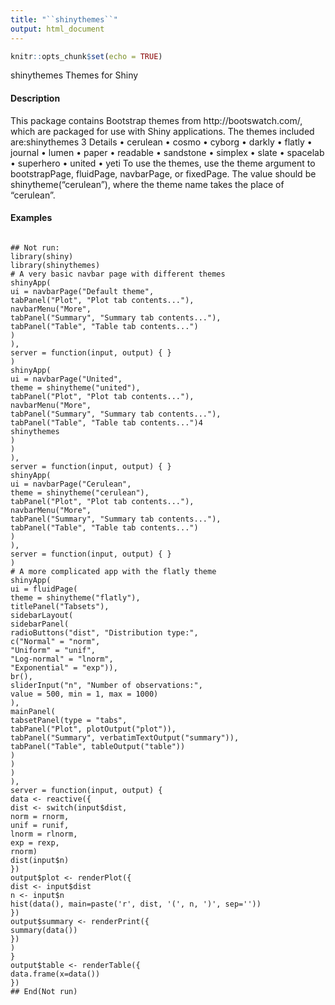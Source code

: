 ```yaml
---
title: "``shinythemes``"
output: html_document
---
```


```r
knitr::opts_chunk$set(echo = TRUE)
```
shinythemes
Themes for Shiny

#### Description

This package contains Bootstrap themes from http://bootswatch.com/, which are packaged for use
with Shiny applications. The themes included are:shinythemes
3
Details
• cerulean
• cosmo
• cyborg
• darkly
• flatly
• journal
• lumen
• paper
• readable
• sandstone
• simplex
• slate
• spacelab
• superhero
• united
• yeti
To use the themes, use the theme argument to bootstrapPage, fluidPage, navbarPage, or fixedPage.
The value should be shinytheme("cerulean"), where the theme name takes the place of "cerulean".

#### Examples
<pre><code>
## Not run:
library(shiny)
library(shinythemes)
# A very basic navbar page with different themes
shinyApp(
ui = navbarPage("Default theme",
tabPanel("Plot", "Plot tab contents..."),
navbarMenu("More",
tabPanel("Summary", "Summary tab contents..."),
tabPanel("Table", "Table tab contents...")
)
),
server = function(input, output) { }
)
shinyApp(
ui = navbarPage("United",
theme = shinytheme("united"),
tabPanel("Plot", "Plot tab contents..."),
navbarMenu("More",
tabPanel("Summary", "Summary tab contents..."),
tabPanel("Table", "Table tab contents...")4
shinythemes
)
)
),
server = function(input, output) { }
shinyApp(
ui = navbarPage("Cerulean",
theme = shinytheme("cerulean"),
tabPanel("Plot", "Plot tab contents..."),
navbarMenu("More",
tabPanel("Summary", "Summary tab contents..."),
tabPanel("Table", "Table tab contents...")
)
),
server = function(input, output) { }
)
# A more complicated app with the flatly theme
shinyApp(
ui = fluidPage(
theme = shinytheme("flatly"),
titlePanel("Tabsets"),
sidebarLayout(
sidebarPanel(
radioButtons("dist", "Distribution type:",
c("Normal" = "norm",
"Uniform" = "unif",
"Log-normal" = "lnorm",
"Exponential" = "exp")),
br(),
sliderInput("n", "Number of observations:",
value = 500, min = 1, max = 1000)
),
mainPanel(
tabsetPanel(type = "tabs",
tabPanel("Plot", plotOutput("plot")),
tabPanel("Summary", verbatimTextOutput("summary")),
tabPanel("Table", tableOutput("table"))
)
)
)
),
server = function(input, output) {
data <- reactive({
dist <- switch(input$dist,
norm = rnorm,
unif = runif,
lnorm = rlnorm,
exp = rexp,
rnorm)
dist(input$n)
})
output$plot <- renderPlot({
dist <- input$dist
n <- input$n
hist(data(), main=paste('r', dist, '(', n, ')', sep=''))
})
output$summary <- renderPrint({
summary(data())
})
)
}
output$table <- renderTable({
data.frame(x=data())
})
## End(Not run)
</code></pre>
